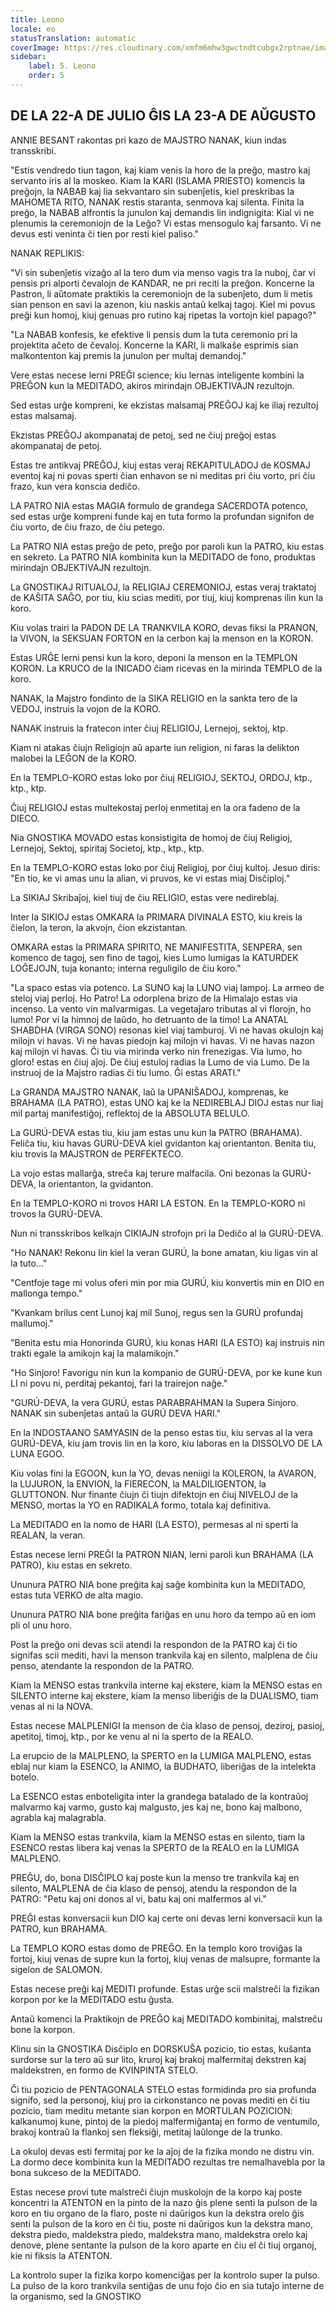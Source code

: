 ```yaml
---
title: Leono
locale: eo
statusTranslation: automatic
coverImage: https://res.cloudinary.com/xmfm6mhw3gwctndtcubgx2rptnae/image/upload/v1741354450/small_cover_tratado_esoterico_de_astrologia_hermetica_6210a35442.webp
sidebar:
    label: 5. Leono
    order: 5
---
```

## DE LA 22-A DE JULIO ĜIS LA 23-A DE AŬGUSTO

ANNIE BESANT rakontas pri kazo de MAJSTRO NANAK, kiun indas transskribi.

"Estis vendredo tiun tagon, kaj kiam venis la horo de la preĝo, mastro kaj servanto iris al la moskeo. Kiam la KARI (ISLAMA PRIESTO) komencis la preĝojn, la NABAB kaj lia sekvantaro sin subenĵetis, kiel preskribas la MAHOMETA RITO, NANAK restis staranta, senmova kaj silenta. Finita la preĝo, la NABAB alfrontis la junulon kaj demandis lin indignigita: Kial vi ne plenumis la ceremoniojn de la Leĝo? Vi estas mensogulo kaj farsanto. Vi ne devus esti veninta ĉi tien por resti kiel paliso."

NANAK REPLIKIS:

"Vi sin subenĵetis vizaĝo al la tero dum via menso vagis tra la nuboj, ĉar vi pensis pri alporti ĉevalojn de KANDAR, ne pri reciti la preĝon. Koncerne la Pastron, li aŭtomate praktikis la ceremoniojn de la subenĵeto, dum li metis sian penson en savi la azenon, kiu naskis antaŭ kelkaj tagoj. Kiel mi povus preĝi kun homoj, kiuj genuas pro rutino kaj ripetas la vortojn kiel papago?"

"La NABAB konfesis, ke efektive li pensis dum la tuta ceremonio pri la projektita aĉeto de ĉevaloj. Koncerne la KARI, li malkaŝe esprimis sian malkontenton kaj premis la junulon per multaj demandoj."

Vere estas necese lerni PREĜI science; kiu lernas inteligente kombini la PREĜON kun la MEDITADO, akiros mirindajn OBJEKTIVAJN rezultojn.

Sed estas urĝe kompreni, ke ekzistas malsamaj PREĜOJ kaj ke iliaj rezultoj estas malsamaj.

Ekzistas PREĜOJ akompanataj de petoj, sed ne ĉiuj preĝoj estas akompanataj de petoj.

Estas tre antikvaj PREĜOJ, kiuj estas veraj REKAPITULADOJ de KOSMAJ eventoj kaj ni povas sperti ĉian enhavon se ni meditas pri ĉiu vorto, pri ĉiu frazo, kun vera konscia dediĉo.

LA PATRO NIA estas MAGIA formulo de grandega SACERDOTA potenco, sed estas urĝe kompreni funde kaj en tuta formo la profundan signifon de ĉiu vorto, de ĉiu frazo, de ĉiu petego.

La PATRO NIA estas preĝo de peto, preĝo por paroli kun la PATRO, kiu estas en sekreto. La PATRO NIA kombinita kun la MEDITADO de fono, produktas mirindajn OBJEKTIVAJN rezultojn.

La GNOSTIKAJ RITUALOJ, la RELIGIAJ CEREMONIOJ, estas veraj traktatoj de KAŜITA SAĜO, por tiu, kiu scias mediti, por tiuj, kiuj komprenas ilin kun la koro.

Kiu volas trairi la PADON DE LA TRANKVILA KORO, devas fiksi la PRANON, la VIVON, la SEKSUAN FORTON en la cerbon kaj la menson en la KORON.

Estas URĜE lerni pensi kun la koro, deponi la menson en la TEMPLON KORON. La KRUCO de la INICADO ĉiam ricevas en la mirinda TEMPLO de la koro.

NANAK, la Majstro fondinto de la SIKA RELIGIO en la sankta tero de la VEDOJ, instruis la vojon de la KORO.

NANAK instruis la fratecon inter ĉiuj RELIGIOJ, Lernejoj, sektoj, ktp.

Kiam ni atakas ĉiujn Religiojn aŭ aparte iun religion, ni faras la delikton malobei la LEĜON de la KORO.

En la TEMPLO-KORO estas loko por ĉiuj RELIGIOJ, SEKTOJ, ORDOJ, ktp., ktp., ktp.

Ĉiuj RELIGIOJ estas multekostaj perloj enmetitaj en la ora fadeno de la DIECO.

Nia GNOSTIKA MOVADO estas konsistigita de homoj de ĉiuj Religioj, Lernejoj, Sektoj, spiritaj Societoj, ktp., ktp., ktp.

En la TEMPLO-KORO estas loko por ĉiuj Religioj, por ĉiuj kultoj. Jesuo diris: "En tio, ke vi amas unu la alian, vi pruvos, ke vi estas miaj Disĉiploj."

La SIKIAJ Skribaĵoj, kiel tiuj de ĉiu RELIGIO, estas vere nedireblaj.

Inter la SIKIOJ estas OMKARA la PRIMARA DIVINALA ESTO, kiu kreis la ĉielon, la teron, la akvojn, ĉion ekzistantan.

OMKARA estas la PRIMARA SPIRITO, NE MANIFESTITA, SENPERA, sen komenco de tagoj, sen fino de tagoj, kies Lumo lumigas la KATURDEK LOĜEJOJN, tuja konanto; interna reguligilo de ĉiu koro."

"La spaco estas via potenco. La SUNO kaj la LUNO viaj lampoj. La armeo de steloj viaj perloj. Ho Patro! La odorplena brizo de la Himalajo estas via incenso. La vento vin malvarmigas. La vegetaĵaro tributas al vi florojn, ho lumo! Por vi la himnoj de laŭdo, ho detruanto de la timo! La ANATAL SHABDHA (VIRGA SONO) resonas kiel viaj tamburoj. Vi ne havas okulojn kaj milojn vi havas. Vi ne havas piedojn kaj milojn vi havas. Vi ne havas nazon kaj milojn vi havas. Ĉi tiu via mirinda verko nin frenezigas. Via lumo, ho gloro! estas en ĉiuj aĵoj. De ĉiuj estuloj radias la Lumo de via Lumo. De la instruoj de la Majstro radias ĉi tiu lumo. Ĝi estas ARATI."

La GRANDA MAJSTRO NANAK, laŭ la UPANIŜADOJ, komprenas, ke BRAHAMA (LA PATRO), estas UNO kaj ke la NEDIREBLAJ DIOJ estas nur liaj mil partaj manifestiĝoj, reflektoj de la ABSOLUTA BELULO.

La GURÚ-DEVA estas tiu, kiu jam estas unu kun la PATRO (BRAHAMA). Feliĉa tiu, kiu havas GURÚ-DEVA kiel gvidanton kaj orientanton. Benita tiu, kiu trovis la MAJSTRON de PERFEKTECO.

La vojo estas mallarĝa, streĉa kaj terure malfacila. Oni bezonas la GURÚ-DEVA, la orientanton, la gvidanton.

En la TEMPLO-KORO ni trovos HARI LA ESTON. En la TEMPLO-KORO ni trovos la GURÚ-DEVA.

Nun ni transskribos kelkajn CIKIAJN strofojn pri la Dediĉo al la GURÚ-DEVA.

"Ho NANAK! Rekonu lin kiel la veran GURÚ, la bone amatan, kiu ligas vin al la tuto..."

"Centfoje tage mi volus oferi min por mia GURÚ, kiu konvertis min en DIO en mallonga tempo."

"Kvankam brilus cent Lunoj kaj mil Sunoj, regus sen la GURÚ profundaj mallumoj."

"Benita estu mia Honorinda GURÚ, kiu konas HARI (LA ESTO) kaj instruis nin trakti egale la amikojn kaj la malamikojn."

"Ho Sinjoro! Favorigu nin kun la kompanio de GURÚ-DEVA, por ke kune kun LI ni povu ni, perditaj pekantoj, fari la trairejon naĝe."

"GURÚ-DEVA, la vera GURÚ, estas PARABRAHMAN la Supera Sinjoro. NANAK sin subenĵetas antaŭ la GURÚ DEVA HARI."

En la INDOSTAANO SAMYASIN de la penso estas tiu, kiu servas al la vera GURÚ-DEVA, kiu jam trovis lin en la koro, kiu laboras en la DISSOLVO DE LA LUNA EGOO.

Kiu volas fini la EGOON, kun la YO, devas neniigi la KOLERON, la AVARON, la LUJURON, la ENVION, la FIERECON, la MALDILIGENTON, la GLUTTONON. Nur finante ĉiujn ĉi tiujn difektojn en ĉiuj NIVELOJ de la MENSO, mortas la YO en RADIKALA formo, totala kaj definitiva.

La MEDITADO en la nomo de HARI (LA ESTO), permesas al ni sperti la REALAN, la veran.

Estas necese lerni PREĜI la PATRON NIAN, lerni paroli kun BRAHAMA (LA PATRO), kiu estas en sekreto.

Ununura PATRO NIA bone preĝita kaj saĝe kombinita kun la MEDITADO, estas tuta VERKO de alta magio.

Ununura PATRO NIA bone preĝita fariĝas en unu horo da tempo aŭ en iom pli ol unu horo.

Post la preĝo oni devas scii atendi la respondon de la PATRO kaj ĉi tio signifas scii mediti, havi la menson trankvila kaj en silento, malplena de ĉiu penso, atendante la respondon de la PATRO.

Kiam la MENSO estas trankvila interne kaj ekstere, kiam la MENSO estas en SILENTO interne kaj ekstere, kiam la menso liberiĝis de la DUALISMO, tiam venas al ni la NOVA.

Estas necese MALPLENIGI la menson de ĉia klaso de pensoj, deziroj, pasioj, apetitoj, timoj, ktp., por ke venu al ni la sperto de la REALO.

La erupcio de la MALPLENO, la SPERTO en la LUMIGA MALPLENO, estas eblaj nur kiam la ESENCO, la ANIMO, la BUDHATO, liberiĝas de la intelekta botelo.

La ESENCO estas enboteligita inter la grandega batalado de la kontraŭoj malvarmo kaj varmo, gusto kaj malgusto, jes kaj ne, bono kaj malbono, agrabla kaj malagrabla.

Kiam la MENSO estas trankvila, kiam la MENSO estas en silento, tiam la ESENCO restas libera kaj venas la SPERTO de la REALO en la LUMIGA MALPLENO.

PREĜU, do, bona DISĈIPLO kaj poste kun la menso tre trankvila kaj en silento, MALPLENA de ĉia klaso de pensoj, atendu la respondon de la PATRO: "Petu kaj oni donos al vi, batu kaj oni malfermos al vi."

PREĜI estas konversacii kun DIO kaj certe oni devas lerni konversacii kun la PATRO, kun BRAHAMA.

La TEMPLO KORO estas domo de PREĜO. En la templo koro troviĝas la fortoj, kiuj venas de supre kun la fortoj, kiuj venas de malsupre, formante la sigelon de SALOMON.

Estas necese preĝi kaj MEDITI profunde. Estas urĝe scii malstreĉi la fizikan korpon por ke la MEDITADO estu ĝusta.

Antaŭ komenci la Praktikojn de PREĜO kaj MEDITADO kombinitaj, malstreĉu bone la korpon.

Klinu sin la GNOSTIKA Disĉiplo en DORSKUŜA pozicio, tio estas, kuŝanta surdorse sur la tero aŭ sur lito, kruroj kaj brakoj malfermitaj dekstren kaj maldekstren, en formo de KVINPINTA STELO.

Ĉi tiu pozicio de PENTAGONALA STELO estas formidinda pro sia profunda signifo, sed la personoj, kiuj pro ia cirkonstanco ne povas mediti en ĉi tiu pozicio, tiam meditu metante sian korpon en MORTULAN POZICION: kalkanumoj kune, pintoj de la piedoj malfermiĝantaj en formo de ventumilo, brakoj kontraŭ la flankoj sen fleksiĝi, metitaj laŭlonge de la trunko.

La okuloj devas esti fermitaj por ke la aĵoj de la fizika mondo ne distru vin. La dormo dece kombinita kun la MEDITADO rezultas tre nemalhavebla por la bona sukceso de la MEDITADO.

Estas necese provi tute malstreĉi ĉiujn muskolojn de la korpo kaj poste koncentri la ATENTON en la pinto de la nazo ĝis plene senti la pulson de la koro en tiu organo de la flaro, poste ni daŭrigos kun la dekstra orelo ĝis senti la pulson de la koro en ĉi tiu, poste ni daŭrigos kun la dekstra mano, dekstra piedo, maldekstra piedo, maldekstra mano, maldekstra orelo kaj denove, plene sentante la pulson de la koro aparte en ĉiu el ĉi tiuj organoj, kie ni fiksis la ATENTON.

La kontrolo super la fizika korpo komenciĝas per la kontrolo super la pulso. La pulso de la koro trankvila sentiĝas de unu fojo ĉio en sia tutaĵo interne de la organismo, sed la GNOSTIKO
